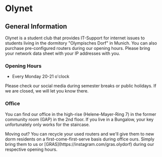 
# Olynet

## General Information

Olynet is a student club that provides IT-Support for internet issues
to students living in the dormitory "Olympisches Dorf" in Munich.
You can also purchase pre-configured routers during our opening hours. 
Please bring your network data sheet with your IP addresses with you.

### Opening Hours

- Every Monday 20-21 o'clock

Please check our social media during semester breaks or public holidays.
If we are closed, we will let you know there.

### Office

You can find our office in the high-rise (Helene-Mayer-Ring 7) in the former
community room (GAP) in the 2nd floor. If you live in a Bungalow, your key
unfortunately only works for the staircase.

<Callout type="info" emoji="♻️"> 
    Moving out? You can recycle your used routers and we'll give them to new 
    dorm residents on a first-come-first-serve basis during office ours. Simply 
    bring them to us or [GRAS](https://instagram.com/gras.olydorf) during our 
    respective opening hours. 
</Callout>